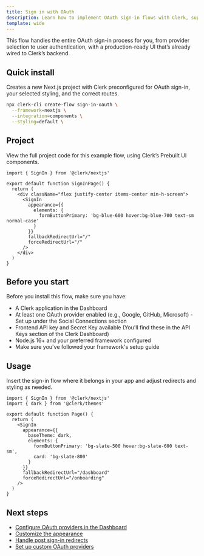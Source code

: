 ```yaml
---
title: Sign in with OAuth
description: Learn how to implement OAuth sign-in flows with Clerk, supporting multiple providers and customization options.
template: wide
---
```


This flow handles the entire OAuth sign-in process for you, from provider selection to user authentication, with a production-ready UI that’s already wired to Clerk’s backend.

<InteractiveOAuthSignIn title="Try OAuth Sign-in" />

## Quick install

Creates a new Next.js project with Clerk preconfigured for OAuth sign-in, your selected styling, and the correct routes.

```bash {{ prettier: false }}
npx clerk-cli create-flow sign-in-oauth \
  --framework=nextjs \
  --integration=components \
  --styling=default \
```

## Project

View the full project code for this example flow, using Clerk’s Prebuilt UI components.

```tsx {{ prettier: false }}
import { SignIn } from '@clerk/nextjs'

export default function SignInPage() {
  return (
    <div className="flex justify-center items-center min-h-screen">
      <SignIn 
        appearance={{
          elements: {
            formButtonPrimary: 'bg-blue-600 hover:bg-blue-700 text-sm normal-case'
          }
        }}
        fallbackRedirectUrl="/"
        forceRedirectUrl="/"
      />
    </div>
  )
}
```

## Before you start

Before you install this flow, make sure you have:

- A Clerk application in the Dashboard
- At least one OAuth provider enabled (e.g., Google, GitHub, Microsoft) - Set up under the Social Connections section
- Frontend API key and Secret Key available (You'll find these in the API Keys section of the Clerk Dashboard)
- Node.js 16+ and your preferred framework configured
- Make sure you've followed your framework's setup guide

## Usage

Insert the sign-in flow where it belongs in your app and adjust redirects and styling as needed.

```tsx {{ prettier: false }}
import { SignIn } from '@clerk/nextjs'
import { dark } from '@clerk/themes'

export default function Page() {
  return (
    <SignIn
      appearance={{
        baseTheme: dark,
        elements: {
          formButtonPrimary: 'bg-slate-500 hover:bg-slate-600 text-sm',
          card: 'bg-slate-800'
        }
      }}
      fallbackRedirectUrl="/dashboard"
      forceRedirectUrl="/onboarding"
    />
  )
}
```

## Next steps

- [Configure OAuth providers in the Dashboard](/docs/authentication/social-connections/oauth)
- [Customize the appearance](/docs/customization/overview) 
- [Handle post sign-in redirects](/docs/guides/custom-redirects)
- [Set up custom OAuth providers](/docs/authentication/social-connections/custom-provider)
